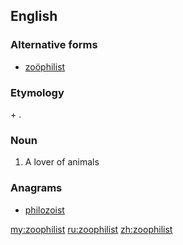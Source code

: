 ==English==

===Alternative forms===
* [[zoöphilist]]
===Etymology===
{{etyl|grc|en}} {{term|sc=polytonic|ζῷον|tr=zōion||animal|lang=grc}} + {{term|sc=polytonic|φίλος|tr=philos||loving|lang=grc}}.

===Noun===
{{en-noun}}

# A lover of animals

===Anagrams===
* [[philozoist#English|philozoist]]

[[my:zoophilist]]
[[ru:zoophilist]]
[[zh:zoophilist]]